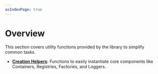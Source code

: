 ```yaml
---
asIndexPage: true
---
```

# Overview

This section covers utility functions provided by the library to simplify common tasks.

- **[Creation Helpers](/docs/cladi/utilities/creation-helpers)**: Functions to easily instantiate core components like Containers, Registries, Factories, and Loggers. 
